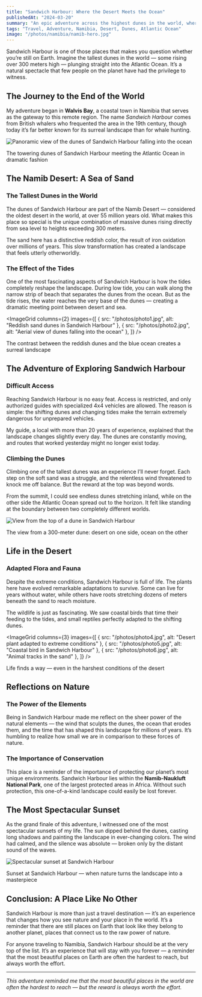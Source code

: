```yaml
---
title: "Sandwich Harbour: Where the Desert Meets the Ocean"
publishedAt: "2024-03-20"
summary: "An epic adventure across the highest dunes in the world, where Namibia’s Namib Desert meets the Atlantic Ocean in a breathtaking collision at Sandwich Harbour."
tags: "Travel, Adventure, Namibia, Desert, Dunes, Atlantic Ocean"
image: "/photos/namibia/namib-hero.jpg"
---
```


Sandwich Harbour is one of those places that makes you question whether you’re still on Earth. Imagine the tallest dunes in the world — some rising over 300 meters high — plunging straight into the Atlantic Ocean. It’s a natural spectacle that few people on the planet have had the privilege to witness.

## The Journey to the End of the World

My adventure began in **Walvis Bay**, a coastal town in Namibia that serves as the gateway to this remote region. The name *Sandwich Harbour* comes from British whalers who frequented the area in the 19th century, though today it’s far better known for its surreal landscape than for whale hunting.

<Image
  src="/photos/namibia/namib1.JPG"
  alt="Panoramic view of the dunes of Sandwich Harbour falling into the ocean"
  width={800}
  height={600}
/>

<Caption>
  The towering dunes of Sandwich Harbour meeting the Atlantic Ocean in dramatic fashion
</Caption>

## The Namib Desert: A Sea of Sand

### The Tallest Dunes in the World

The dunes of Sandwich Harbour are part of the Namib Desert — considered the oldest desert in the world, at over 55 million years old. What makes this place so special is the unique combination of massive dunes rising directly from sea level to heights exceeding 300 meters.

The sand here has a distinctive reddish color, the result of iron oxidation over millions of years. This slow transformation has created a landscape that feels utterly otherworldly.

### The Effect of the Tides

One of the most fascinating aspects of Sandwich Harbour is how the tides completely reshape the landscape. During low tide, you can walk along the narrow strip of beach that separates the dunes from the ocean. But as the tide rises, the water reaches the very base of the dunes — creating a dramatic meeting point between desert and sea.

<ImageGrid
  columns={2}
  images={[
    { src: "/photos/photo1.jpg", alt: "Reddish sand dunes in Sandwich Harbour" },
    { src: "/photos/photo2.jpg", alt: "Aerial view of dunes falling into the ocean" },
  ]}
/>

<Caption>
  The contrast between the reddish dunes and the blue ocean creates a surreal landscape
</Caption>

## The Adventure of Exploring Sandwich Harbour

### Difficult Access

Reaching Sandwich Harbour is no easy feat. Access is restricted, and only authorized guides with specialized 4x4 vehicles are allowed. The reason is simple: the shifting dunes and changing tides make the terrain extremely dangerous for unprepared vehicles.

My guide, a local with more than 20 years of experience, explained that the landscape changes slightly every day. The dunes are constantly moving, and routes that worked yesterday might no longer exist today.

### Climbing the Dunes

Climbing one of the tallest dunes was an experience I’ll never forget. Each step on the soft sand was a struggle, and the relentless wind threatened to knock me off balance. But the reward at the top was beyond words.

From the summit, I could see endless dunes stretching inland, while on the other side the Atlantic Ocean spread out to the horizon. It felt like standing at the boundary between two completely different worlds.

<Image
  src="/photos/photo3.jpg"
  alt="View from the top of a dune in Sandwich Harbour"
  width={800}
  height={600}
/>

<Caption>
  The view from a 300-meter dune: desert on one side, ocean on the other
</Caption>

## Life in the Desert

### Adapted Flora and Fauna

Despite the extreme conditions, Sandwich Harbour is full of life. The plants here have evolved remarkable adaptations to survive. Some can live for years without water, while others have roots stretching dozens of meters beneath the sand to reach moisture.

The wildlife is just as fascinating. We saw coastal birds that time their feeding to the tides, and small reptiles perfectly adapted to the shifting dunes.

<ImageGrid
  columns={3}
  images={[
    { src: "/photos/photo4.jpg", alt: "Desert plant adapted to extreme conditions" },
    { src: "/photos/photo5.jpg", alt: "Coastal bird in Sandwich Harbour" },
    { src: "/photos/photo6.jpg", alt: "Animal tracks in the sand" },
  ]}
/>

<Caption>
  Life finds a way — even in the harshest conditions of the desert
</Caption>

## Reflections on Nature

### The Power of the Elements

Being in Sandwich Harbour made me reflect on the sheer power of the natural elements — the wind that sculpts the dunes, the ocean that erodes them, and the time that has shaped this landscape for millions of years. It’s humbling to realize how small we are in comparison to these forces of nature.

### The Importance of Conservation

This place is a reminder of the importance of protecting our planet’s most unique environments. Sandwich Harbour lies within the **Namib-Naukluft National Park**, one of the largest protected areas in Africa. Without such protection, this one-of-a-kind landscape could easily be lost forever.

## The Most Spectacular Sunset

As the grand finale of this adventure, I witnessed one of the most spectacular sunsets of my life. The sun dipped behind the dunes, casting long shadows and painting the landscape in ever-changing colors. The wind had calmed, and the silence was absolute — broken only by the distant sound of the waves.

<Image
  src="/photos/DSC_0482.png"
  alt="Spectacular sunset at Sandwich Harbour"
  width={800}
  height={600}
/>

<Caption>
  Sunset at Sandwich Harbour — when nature turns the landscape into a masterpiece
</Caption>

## Conclusion: A Place Like No Other

Sandwich Harbour is more than just a travel destination — it’s an experience that changes how you see nature and your place in the world. It’s a reminder that there are still places on Earth that look like they belong to another planet, places that connect us to the raw power of nature.

For anyone traveling to Namibia, Sandwich Harbour should be at the very top of the list. It’s an experience that will stay with you forever — a reminder that the most beautiful places on Earth are often the hardest to reach, but always worth the effort.

---

*This adventure reminded me that the most beautiful places in the world are often the hardest to reach — but the reward is always worth the effort.*